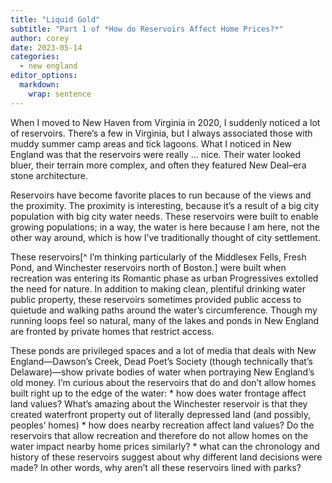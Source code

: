 ```yaml
---
title: "Liquid Gold"
subtitle: "Part 1 of *How do Reservoirs Affect Home Prices?*"
author: corey
date: 2023-05-14
categories:
  - new england
editor_options: 
  markdown: 
    wrap: sentence
---
```


When I moved to New Haven from Virginia in 2020, I suddenly noticed a lot of reservoirs.
There's a few in Virginia, but I always associated those with muddy summer camp areas and tick lagoons.
What I noticed in New England was that the reservoirs were really ... nice. 
Their water looked bluer, their terrain more complex, and often they featured New Deal--era stone architecture.

Reservoirs have become favorite places to run because of the views and the proximity.
The proximity is interesting, because it's a result of a big city population with big city water needs.
These reservoirs were built to enable growing populations; in a way, the water is here because I am here, not the other way around, which is how I've traditionally thought of city settlement.

These reservoirs[^ I'm thinking particularly of the Middlesex Fells, Fresh Pond, and Winchester reservoirs north of Boston.] were built when recreation was entering its Romantic phase as urban Progressives extolled the need for nature.
In addition to making clean, plentiful drinking water public property, these reservoirs sometimes provided public access to quietude and walking paths around the water's circumference.
Though my running loops feel so natural, many of the lakes and ponds in New England are fronted by private homes that restrict access.

These ponds are privileged spaces and a lot of media that deals with New England---Dawson's Creek, Dead Poet's Society (though technically that's Delaware)---show private bodies of water when portraying New England's old money.
I'm curious about the reservoirs that do and don't allow homes built right up to the edge of the water:
* how does water frontage affect land values? What's amazing about the Winchester reservoir is that they created waterfront property out of literally depressed land (and possibly, peoples' homes)
* how does nearby recreation affect land values? Do the reservoirs that allow recreation and therefore do not allow homes on the water impact nearby home prices similarly?
* what can the chronology and history of these reservoirs suggest about why different land decisions were made? In other words, why aren't all these reservoirs lined with parks?
